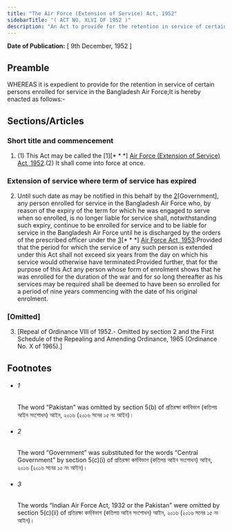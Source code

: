 ```yaml
---
title: "The Air Force (Extension of Service) Act, 1952"
sidebarTitle: "( ACT NO. XLVI OF 1952 )"
description: "An Act to provide for the retention in service of certain persons enrolled for service in the Bangladesh Air Force. ♣"
---
```


**Date of Publication:** [ 9th December, 1952 ]

## Preamble

WHEREAS it is expedient to provide for the retention in service of certain persons enrolled for service in the Bangladesh Air Force;It is hereby enacted as follows:-

## Sections/Articles

### Short title and commencement

1. (1) This Act may be called the [1][\* \* \*] [Air Force (Extension of Service) Act, 1952](/act-249.html "Air Force (Extension of Service) Act, 1952").(2) It shall come into force at once.

### Extension of service where term of service has expired

2. Until such date as may be notified in this behalf by the [2](1)[Government], any person enrolled for service in the Bangladesh Air Force who, by reason of the expiry of the term for which he was engaged to serve when so enrolled, is no longer liable for service shall, notwithstanding such expiry, continue to be enrolled for service and to be liable for service in the Bangladesh Air Force until he is discharged by the orders of the prescribed officer under the [3](2)[\* \* \*] [Air Force Act, 1953](/act-256.html "Air Force Act, 1953"):Provided that the period for which the service of any such person is extended under this Act shall not exceed six years from the day on which his service would otherwise have terminated:Provided further, that for the purpose of this Act any person whose form of enrolment shows that he was enrolled for the duration of the war and for so long thereafter as his services may be required shall be deemed to have been so enrolled for a period of nine years commencing with the date of his original enrolment.

### [Omitted]

3. [Repeal of Ordinance VIII of 1952.- Omitted by section 2 and the First Schedule of the Repealing and Amending Ordinance, 1965 (Ordinance No. X of 1965).]

## Footnotes

- ###### 1

  The word “Pakistan” was omitted by section 5(b) of প্রতিরক্ষা কর্মবিভাগ (কতিপয় আইন সংশোধন) আইন, ২০১৬ (২০১৬ সনের ১৫ নং আইন)।

- ###### 2

  The word “Government” was substituted for the words “Central Government” by section 5(c)(i) of প্রতিরক্ষা কর্মবিভাগ (কতিপয় আইন সংশোধন) আইন, ২০১৬ (২০১৬ সনের ১৫ নং আইন)।

- ###### 3

  The words “Indian Air Force Act, 1932 or the Pakistan” were omitted by section 5(c)(ii) of প্রতিরক্ষা কর্মবিভাগ (কতিপয় আইন সংশোধন) আইন, ২০১৬ (২০১৬ সনের ১৫ নং আইন)।
